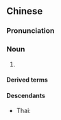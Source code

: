 {{also|压腰}}
==Chinese==
{{zh-forms|s=压腰}}

===Pronunciation===
{{zh-pron
|m=yāyāo
|mn-t=dêh4 io1
|mn-t_note=Jieyang
|cat=n
}}

===Noun===
{{zh-noun}}

# {{lb|zh|dialectal Mandarin|Teochew}} {{zh-alt-name|壓歲錢}}

====Derived terms====
{{zh-der|壓腰錢}}

====Descendants====
* Thai: {{th-l|แต๊ะเอีย}}